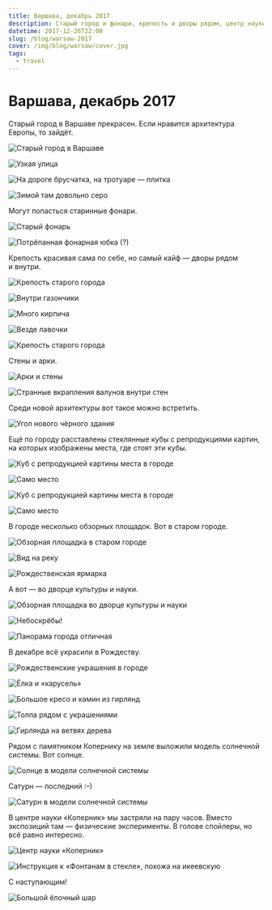 ```yaml
---
title: Варшава, декабрь 2017
description: Старый город и фонари, крепость и дворы рядом, центр науки «Коперник» и модель Солнечной системы, небоскрёбы и Дворец культуры и науки.
datetime: 2017-12-26T22:00
slug: /blog/warsaw-2017
cover: /img/blog/warsaw/cover.jpg
tags:
  - travel
---
```


# Варшава, декабрь 2017

Старый город в Варшаве прекрасен. Если нравится архитектура Европы, то зайдёт.

![Старый город в Варшаве](/img/blog/warsaw/1.jpg)

![Узкая улица](/img/blog/warsaw/2.jpg)

![На дороге брусчатка, на тротуаре — плитка](/img/blog/warsaw/3.jpg)

![Зимой там довольно серо](/img/blog/warsaw/4.jpg)

Могут попасться старинные фонари.

![Старый фонарь](/img/blog/warsaw/5.jpg)

![Потрёпанная фонарная юбка (?)](/img/blog/warsaw/6.jpg)

Крепость красивая сама по себе, но самый кайф — дворы рядом и внутри.

![Крепость старого города](/img/blog/warsaw/7.jpg)

![Внутри газончики](/img/blog/warsaw/8.jpg)

![Много кирпича](/img/blog/warsaw/9.jpg)

![Везде лавочки](/img/blog/warsaw/11.jpg)

![Крепость старого города](/img/blog/warsaw/12.jpg)

Стены и арки.

![Арки и стены](/img/blog/warsaw/13.jpg)

![Странные вкрапления валунов внутри стен](/img/blog/warsaw/14.jpg)

Среди новой архитектуры вот такое можно встретить.

![Угол нового чёрного здания](/img/blog/warsaw/16.jpg)

Ещё по городу расставлены стеклянные кубы с репродукциями картин, на которых изображены места, где стоят эти кубы.

![Куб с репродукцией картины места в городе](/img/blog/warsaw/17.jpg)

![Само место](/img/blog/warsaw/18.jpg)

![Куб с репродукцией картины места в городе](/img/blog/warsaw/19.jpg)

![Само место](/img/blog/warsaw/20.jpg)

В городе несколько обзорных площадок. Вот в старом городе.

![Обзорная площадка в старом городе](/img/blog/warsaw/21.jpg)

![Вид на реку](/img/blog/warsaw/22.jpg)

![Рождественская ярмарка](/img/blog/warsaw/23.jpg)

А вот — во дворце культуры и науки.

![Обзорная площадка во дворце культуры и науки](/img/blog/warsaw/24.jpg)

![Небоскрёбы!](/img/blog/warsaw/cover.jpg)

![Панорама города отличная](/img/blog/warsaw/26.jpg)

В декабре всё украсили в Рождеству.

![Рождественские украшения в городе](/img/blog/warsaw/27.jpg)

![Ёлка и «карусель»](/img/blog/warsaw/28.jpg)

![Большое кресо и камин из гирлянд](/img/blog/warsaw/29.jpg)

![Толпа рядом с украшениями](/img/blog/warsaw/30.jpg)

![Гирлянда на ветвях дерева](/img/blog/warsaw/31.jpg)

Рядом с памятником Копернику на земле выложили модель солнечной системы. Вот солнце.

![Солнце в модели солнечной системы](/img/blog/warsaw/32.jpg)

Сатурн — последний <nobr>:–)</nobr>

![Сатурн в модели солнечной системы](/img/blog/warsaw/33.jpg)

В центре науки «Коперник» мы застряли на пару часов. Вместо экспозиций там — физические эксперименты. В голове спойлеры, но всё равно интересно.

![Центр науки «Коперник»](/img/blog/warsaw/34.jpg)

![Инструкция к «Фонтанам в стекле», похожа на икеевскую](/img/blog/warsaw/35.jpg)

С наступающим!

![Большой ёлочный шар](/img/blog/warsaw/36.jpg)
